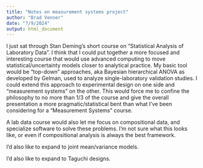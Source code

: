 ```yaml
---
title: "Notes on measurement systems project"
author: "Brad Venner"
date: "7/9/2024"
output: html_document
---
```


I just sat through Stan Deming's short course on "Statistical Analysis of Laboratory Data". I think that I could put together a more focused and interesting course that would use advanced computing to move statistical/uncertainty models closer to analytical practice. My basic tool would be "top-down" approaches, aka Bayesian hierarchical ANOVA as developed by Gelman, used to analyze single-laboratory validation studies. I could extend this approach to experimental design on one side and "measurement systems" on the other. This would force me to confine the philosophy to no more than 1/3 of the course and give the overall presentation a more pragmatic/statistical bent than what I've been considering for a "Measurement Systems" course.

A lab data course would also let me focus on compositional data, and specialize software to solve these problems. I'm not sure what this looks like, or even if compositional analysis is always the best framework.

I'd also like to expand to joint mean/variance models. 

I'd also like to expand to Taguchi designs.